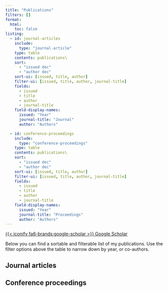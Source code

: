 ```yaml
---
title: "Publications"
filters: []
format: 
  html: 
    toc: false
listing:
  - id: journal-articles
    include: 
      type: "journal-article"
    type: table
    contents: publications\
    sort: 
      - "issued dec"
      - "author dec"
    sort-ui: [issued, title, author]
    filter-ui: [issued, title, author, journal-title]
    fields:
      - issued 
      - title
      - author
      - journal-title
    field-display-names: 
      issued: "Year"
      journal-title: "Journal"
      author: "Authors"

  - id: conference-proceedings
    include: 
      type: "conference-proceedings"
    type: table
    contents: publications\
    sort: 
      - "issued dec"
      - "author dec"
    sort-ui: [issued, title, author]
    filter-ui: [issued, title, author, journal-title]
    fields:
      - issued 
      - title
      - author
      - journal-title
    field-display-names: 
      issued: "Year"
      journal-title: "Proceedings"
      author: "Authors"
---
```


[{{< iconify fa6-brands:google-scholar >}} Google Scholar](https://scholar.google.com/citations?user=U-FlM8sAAAAJ&hl=en){.btn .btn-outline-primary .bth role="button" data-toggle="tooltip" title="Visit Google Scholar page for citations details"}

Below you can find a sortable and filterable list of my publications. Use the filter options above the table to narrow down by year, or co-authors.

## Journal articles

::: {#journal-articles}
:::

## Conference proceedings

::: {#conference-proceedings}
:::